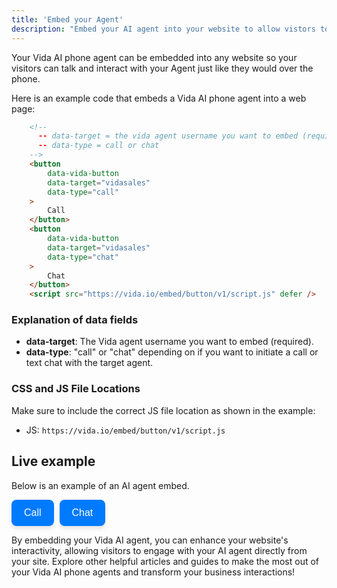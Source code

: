 ```yaml
---
title: 'Embed your Agent'
description: "Embed your AI agent into your website to allow vistors to talk to your agent from anywhere."
---
```


Your Vida AI phone agent can be embedded into any website so your visitors can talk and interact with your Agent just like they would over the phone. 

Here is an example code that embeds a Vida AI phone agent into a web page:

```html
	<!-- 
	  -- data-target = the vida agent username you want to embed (required)
	  -- data-type = call or chat
	-->
	<button
	    data-vida-button
	    data-target="vidasales"
	    data-type="call"
  	>
    	Call
  	</button>
  	<button
	    data-vida-button
	    data-target="vidasales"
	    data-type="chat"
  	>
    	Chat
  	</button>
	<script src="https://vida.io/embed/button/v1/script.js" defer />
```

### Explanation of data fields

- **data-target**: The Vida agent username you want to embed (required).
- **data-type**: "call" or "chat" depending on if you want to initiate a call or text chat with the target agent.

### CSS and JS File Locations

Make sure to include the correct JS file location as shown in the example:

- JS: `https://vida.io/embed/button/v1/script.js`

## Live example

Below is an example of an AI agent embed.

<div class="">
   <button
      data-vida-button
      data-target="vidasales"
      data-type="call"
      style="background-color: #007aff; color: white; border: none; border-radius: 8px; padding: 12px 20px; font-size: 16px; font-weight: 500; cursor: pointer; box-shadow: 0 4px 6px rgba(0, 0, 0, 0.1); transition: background-color 0.3s ease, box-shadow 0.3s ease; margin-right: 5px;"
      onmouseover="this.style.backgroundColor='#005bb5'; this.style.boxShadow='0 6px 10px rgba(0, 0, 0, 0.15)';"
      onmouseout="this.style.backgroundColor='#007aff'; this.style.boxShadow='0 4px 6px rgba(0, 0, 0, 0.1)';"
      onmousedown="this.style.backgroundColor='#004a99'; this.style.boxShadow='0 3px 5px rgba(0, 0, 0, 0.2)';"
      onmouseup="this.style.backgroundColor='#005bb5'; this.style.boxShadow='0 6px 10px rgba(0, 0, 0, 0.15)';"
   >
   Call
   </button>
   <button
      data-vida-button
      data-target="vidasales"
      data-type="chat"
      style="background-color: #007aff; color: white; border: none; border-radius: 8px; padding: 12px 20px; font-size: 16px; font-weight: 500; cursor: pointer; box-shadow: 0 4px 6px rgba(0, 0, 0, 0.1); transition: background-color 0.3s ease, box-shadow 0.3s ease; margin-right: 5px;"
      onmouseover="this.style.backgroundColor='#005bb5'; this.style.boxShadow='0 6px 10px rgba(0, 0, 0, 0.15)';"
      onmouseout="this.style.backgroundColor='#007aff'; this.style.boxShadow='0 4px 6px rgba(0, 0, 0, 0.1)';"
      onmousedown="this.style.backgroundColor='#004a99'; this.style.boxShadow='0 3px 5px rgba(0, 0, 0, 0.2)';"
      onmouseup="this.style.backgroundColor='#005bb5'; this.style.boxShadow='0 6px 10px rgba(0, 0, 0, 0.15)';"
   >
   Chat
   </button>
</div>


By embedding your Vida AI agent, you can enhance your website's interactivity, allowing visitors to engage with your AI agent directly from your site. Explore other helpful articles and guides to make the most out of your Vida AI phone agents and transform your business interactions!
